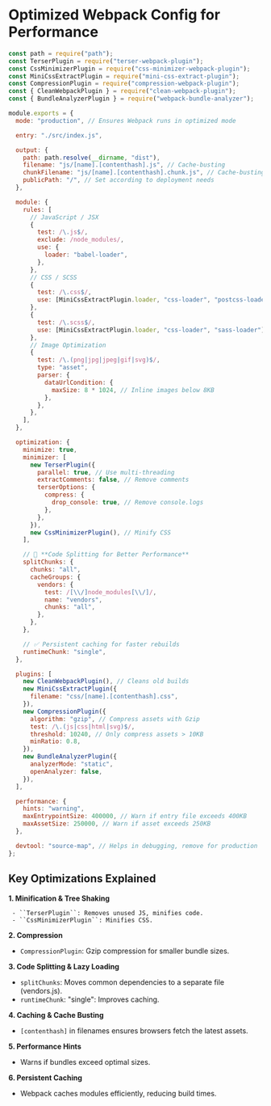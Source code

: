 # Optimized Webpack Config for Performance

```JavaScript
const path = require("path");
const TerserPlugin = require("terser-webpack-plugin");
const CssMinimizerPlugin = require("css-minimizer-webpack-plugin");
const MiniCssExtractPlugin = require("mini-css-extract-plugin");
const CompressionPlugin = require("compression-webpack-plugin");
const { CleanWebpackPlugin } = require("clean-webpack-plugin");
const { BundleAnalyzerPlugin } = require("webpack-bundle-analyzer");

module.exports = {
  mode: "production", // Ensures Webpack runs in optimized mode

  entry: "./src/index.js",

  output: {
    path: path.resolve(__dirname, "dist"),
    filename: "js/[name].[contenthash].js", // Cache-busting
    chunkFilename: "js/[name].[contenthash].chunk.js", // Cache-busting for chunks
    publicPath: "/", // Set according to deployment needs
  },

  module: {
    rules: [
      // JavaScript / JSX
      {
        test: /\.js$/,
        exclude: /node_modules/,
        use: {
          loader: "babel-loader",
        },
      },
      // CSS / SCSS
      {
        test: /\.css$/,
        use: [MiniCssExtractPlugin.loader, "css-loader", "postcss-loader"],
      },
      {
        test: /\.scss$/,
        use: [MiniCssExtractPlugin.loader, "css-loader", "sass-loader"],
      },
      // Image Optimization
      {
        test: /\.(png|jpg|jpeg|gif|svg)$/,
        type: "asset",
        parser: {
          dataUrlCondition: {
            maxSize: 8 * 1024, // Inline images below 8KB
          },
        },
      },
    ],
  },

  optimization: {
    minimize: true,
    minimizer: [
      new TerserPlugin({
        parallel: true, // Use multi-threading
        extractComments: false, // Remove comments
        terserOptions: {
          compress: {
            drop_console: true, // Remove console.logs
          },
        },
      }),
      new CssMinimizerPlugin(), // Minify CSS
    ],

    // 🚀 **Code Splitting for Better Performance**
    splitChunks: {
      chunks: "all",
      cacheGroups: {
        vendors: {
          test: /[\\/]node_modules[\\/]/,
          name: "vendors",
          chunks: "all",
        },
      },
    },

    // ✅ Persistent caching for faster rebuilds
    runtimeChunk: "single",
  },

  plugins: [
    new CleanWebpackPlugin(), // Cleans old builds
    new MiniCssExtractPlugin({
      filename: "css/[name].[contenthash].css",
    }),
    new CompressionPlugin({
      algorithm: "gzip", // Compress assets with Gzip
      test: /\.(js|css|html|svg)$/,
      threshold: 10240, // Only compress assets > 10KB
      minRatio: 0.8,
    }),
    new BundleAnalyzerPlugin({
      analyzerMode: "static",
      openAnalyzer: false,
    }),
  ],

  performance: {
    hints: "warning",
    maxEntrypointSize: 400000, // Warn if entry file exceeds 400KB
    maxAssetSize: 250000, // Warn if asset exceeds 250KB
  },

  devtool: "source-map", // Helps in debugging, remove for production
};
```

## Key Optimizations Explained
**1. Minification & Tree Shaking**

     - ``TerserPlugin``: Removes unused JS, minifies code.
     - ``CssMinimizerPlugin``: Minifies CSS.

**2. Compression**

   - ``CompressionPlugin``: Gzip compression for smaller bundle sizes.

**3. Code Splitting & Lazy Loading**

   - ``splitChunks``: Moves common dependencies to a separate file (vendors.js).
   - ``runtimeChunk``: "single": Improves caching.

**4. Caching & Cache Busting**

   - ``[contenthash]`` in filenames ensures browsers fetch the latest assets.

**5. Performance Hints**

   - Warns if bundles exceed optimal sizes.

**6. Persistent Caching**

   - Webpack caches modules efficiently, reducing build times.
